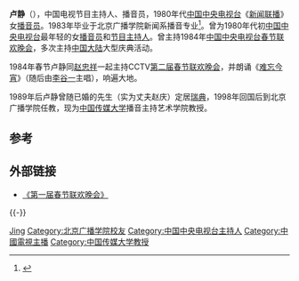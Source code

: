 {{blpsources|time=2019-05-25}}
{{otheruse|other=中國偶像團體GNZ48成員|卢静_(GNZ48)}}
'''卢静'''（{{bd|1960年|}}），中国电视节目主持人、播音员，1980年代[[中国中央电视台|中国中央电视台]]《[[新闻联播|新闻联播]]》女[[播音员|播音员]]。1983年毕业于北京广播学院新闻系播音专业<ref>{{cite news|url=http://news.sina.com.cn/c/2009-02-12/143717202043.shtml|title=卢静：主持人该了解观众心理|publisher=[[三联生活周刊|三联生活周刊]]|date=2009-02-12|accessdate=2017-10-13|archive-date=2017-10-13|archive-url=https://web.archive.org/web/20171013224959/http://news.sina.com.cn/c/2009-02-12/143717202043.shtml|dead-url=no}}</ref>。曾为1980年代初[[中国中央电视台|中国中央电视台]]最年轻的女[[播音员|播音员]]和[[节目主持人|节目主持人]]。曾主持1984年[[中国中央电视台春节联欢晚会|中国中央电视台春节联欢晚会]]，多次主持[[中国大陆|中国大陆]]大型庆典活动。

1984年春节卢静同[[赵忠祥|赵忠祥]]一起主持CCTV[[1984年中国中央电视台春节联欢晚会|第二届]][[春节联欢晚会|春节联欢晚会]]，并朗诵《[[难忘今宵|难忘今宵]]》（随后由[[李谷一|李谷一]]主唱），响遍大地。

1989年后卢静曾随已婚的先生（实为丈夫赵庆）定居[[瑞典|瑞典]]，1998年回国后到北京广播学院任教，现为[[中国传媒大学|中国传媒大学]]播音主持艺术学院教授。

== 参考 ==
{{reflist}}

== 外部链接 ==
* [http://v.ku6.com/show/ndHWycFdOylfY8gr.html 《第一届春节联欢晚会》]{{dead link|date=2017年12月 |bot=InternetArchiveBot |fix-attempted=yes }}

{{-}}
{{中國人物小作品}}
{{新闻联播主播}}

{{Authority control}}
{{DEFAULTSORT:LU Jing}}
[[Category:卢姓|Jing]]
[[Category:北京广播学院校友|Category:北京广播学院校友]]
[[Category:中国中央电视台主持人|Category:中国中央电视台主持人]]
[[Category:中國電視主播|Category:中國電視主播]]
[[Category:中国传媒大学教授|Category:中国传媒大学教授]]